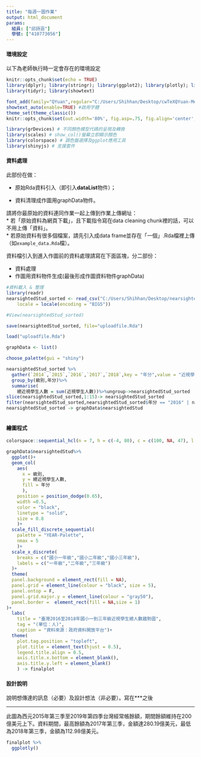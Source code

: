 ```yaml
---
title: "每週一圖作業"
output: html_document
params:
  組員: ["邱詩涵"]  
  學號: ["410773056"]
---
```


#### 環境設定

以下為老師執行時一定會存在的環境設定
```r
knitr::opts_chunk$set(echo = TRUE)
library(dplyr); library(stringr); library(ggplot2); library(plotly); library(lubridate); library(readr);
library(tidyr); library(showtext)

font_add(family="QYuan",regular="C:/Users/Shihhan/Desktop/cwTeXQYuan-Medium.ttf")
showtext_auto(enable=TRUE) #啟用字體
theme_set(theme_classic())
knitr::opts_chunk$set(out.width='80%', fig.asp=.75, fig.align='center', fig.showtext=T)

library(grDevices) # 不同顏色模型代碼的呈現及轉換
library(scales) # show_col()螢幕立即顯示顏色
library(colorspace) # 調色盤選擇及ggplot應用工具
library(shinyjs) # 支援套件
```

#### 資料處理

此部份在做：

  * 原始Rda資料引入（即引入**dataList**物件）；
  
  * 資料清理成作圖用graphData物件。

請將你最原始的資料連同作業一起上傳到作業上傳網址：  
  * 若「原始資料為網頁下載」，且下載指令寫在data cleaning chunk裡的話，可以不用上傳「資料」。  
  * 若原始資料有很多個檔案，請先引入成data frame並存在「一個」.Rda檔裡上傳（如`example_data.Rda`檔）。  

資料檔引入到進入作圖前的資料處理請寫在下面區塊，分二部份：

  * 資料處理  
  * 作圖用資料物件生成(最後形成作圖資料物件graphData)
  
```r
#資料載入 & 整理
library(readr)
nearsightedStud_sorted <- read_csv("C:/Users/Shihhan/Desktop/nearsighted_sorted.csv", 
    locale = locale(encoding = "BIG5"))

#View(nearsightedStud_sorted)

save(nearsightedStud_sorted, file="uploadfile.Rda")

load("uploadfile.Rda")

graphData <- list()

choose_palette(gui = "shiny")
```


```r
nearsightedStud_sorted %>%
  gather(`2014`,`2015`,`2016`,`2017`,`2018`,key = "年分",value = "近視學生人數")%>%
  group_by(級別,年分)%>%
  summarise(
    總近視學生人數 = sum(近視學生人數))%>%ungroup->nearsightedStud_sorted
slice(nearsightedStud_sorted,1:15)-> nearsightedStud_sorted
filter(nearsightedStud_sorted,nearsightedStud_sorted$年分 == "2016" | nearsightedStud_sorted$年分 == "2017"|nearsightedStud_sorted$年分 == "2018") -> nearsightedStud_sorted
nearsightedStud_sorted -> graphData$nearsightedStud



```

#### 繪圖程式
```r
colorspace::sequential_hcl(n = 7, h = c(-4, 80), c = c(100, NA, 47), l = c(55, 96), power = c(1, NA), register = "YEAR-Palette")

graphData$nearsightedStud%>%
  ggplot()+
  geom_col(
    aes(
      x = 級別,
      y = 總近視學生人數,
      fill = 年分
      ),
    position = position_dodge(0.65),
    width =0.5,
    color = "black",
    linetype = "solid",
    size = 0.8
    )+
  scale_fill_discrete_sequential(
    palette = "YEAR-Palette",
    nmax = 5
    )+
  scale_x_discrete(
    breaks = c("國小一年級","國小二年級","國小三年級"),
    labels = c("一年級","二年級","三年級")
  )+
  theme(
  panel.background = element_rect(fill = NA),
  panel.grid = element_line(colour = "black", size = 5),
  panel.ontop = F,
  panel.grid.major.y = element_line(colour = "gray50"),
  panel.border =  element_rect(fill = NA,size = 1)
)+
  labs(
    title = "臺灣2016至2018年國小一到三年級近視學生總人數趨勢圖",
    tag = "(單位：人)",
    caption = "資料來源：政府資料開放平台")+
  theme(
    plot.tag.position = "topleft",
    plot.title = element_text(hjust = 0.5),
    legend.title.align = 0.5,
    axis.title.x.bottom = element_blank(),
    axis.title.y.left = element_blank()
    ) -> finalplot


```

#### 設計說明
說明想傳達的訊息（必要）及設計想法（非必要）。寫在***之後

*** 

此圖為西元2015年第三季至2019年第四季台灣經常帳餘額，期間餘額維持在200億美元上下。資料期間，最高餘額為2017年第三季，金額達280.19億美元，最低為2018年第三季，金額為112.98億美元。
```r
finalplot %>%
  ggplotly()
```

